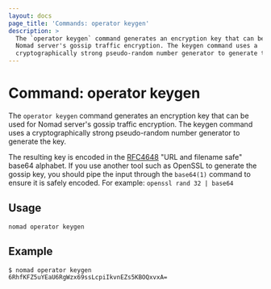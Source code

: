 ```yaml
---
layout: docs
page_title: 'Commands: operator keygen'
description: >
  The `operator keygen` command generates an encryption key that can be used for
  Nomad server's gossip traffic encryption. The keygen command uses a
  cryptographically strong pseudo-random number generator to generate the key.
---
```


# Command: operator keygen

The `operator keygen` command generates an encryption key that can be used for
Nomad server's gossip traffic encryption. The keygen command uses a
cryptographically strong pseudo-random number generator to generate the key.

The resulting key is encoded in the [RFC4648] "URL and filename safe" base64
alphabet. If you use another tool such as OpenSSL to generate the gossip key,
you should pipe the input through the `base64(1)` command to ensure it is
safely encoded. For example: `openssl rand 32 | base64`

## Usage

```plaintext
nomad operator keygen
```

## Example

```shell-session
$ nomad operator keygen
6RhfKFZ5uYEaU6RgWzx69ssLcpiIkvnEZs5KBOQxvxA=
```

[rfc4648]: https://tools.ietf.org/html/rfc4648#section-5

